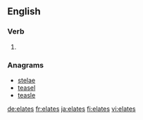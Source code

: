 ==English==

===Verb===
{{head|en|verb form}}

# {{en-third-person singular of|elate}}

===Anagrams===
* [[stelae#English|stelae]]
* [[teasel#English|teasel]]
* [[teasle#English|teasle]]

[[de:elates]]
[[fr:elates]]
[[ja:elates]]
[[fi:elates]]
[[vi:elates]]